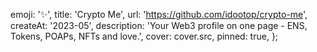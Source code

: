 
  emoji: '✨',
  title: 'Crypto Me',
  url: 'https://github.com/idootop/crypto-me',
  createAt: '2023-05',
  description:
    'Your Web3 profile on one page - ENS, Tokens, POAPs, NFTs and love.',
  cover: cover.src,
  pinned: true,
};
